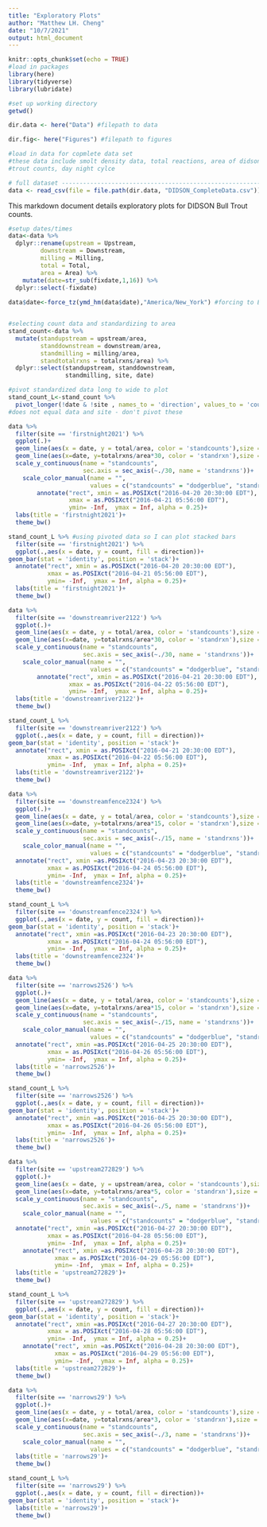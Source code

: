 ```yaml
---
title: "Exploratory Plots"
author: "Matthew LH. Cheng"
date: "10/7/2021"
output: html_document
---
```


```r
knitr::opts_chunk$set(echo = TRUE)
#load in packages
library(here)
library(tidyverse)
library(lubridate)

#set up working directory
getwd()

dir.data <- here("Data") #filepath to data

dir.fig<- here("Figures") #filepath to figures

#load in data for copmlete data set
#these data include smolt density data, total reactions, area of didson, bull 
#trout counts, day night cylce

# full dataset ------------------------------------------------------------
data <- read_csv(file = file.path(dir.data, "DIDSON_CompleteData.csv"))

```


This markdown document details exploratory plots for DIDSON Bull Trout counts.


```r
#setup dates/times
data<-data %>% 
  dplyr::rename(upstream = Upstream,
         downstream = Downstream,
         milling = Milling,
         total = Total,
         area = Area) %>% 
    mutate(date=str_sub(fixdate,1,16)) %>% 
  dplyr::select(-fixdate)
  
data$date<-force_tz(ymd_hm(data$date),"America/New_York") #forcing to EDT time zone


#selecting count data and standardizing to area
stand_count<-data %>% 
  mutate(standupstream = upstream/area, 
         standdownstream = downstream/area, 
         standmilling = milling/area,
         standtotalrxns = totalrxns/area) %>% 
  dplyr::select(standupstream, standdownstream, 
                standmilling, site, date)

#pivot standardized data long to wide to plot
stand_count_L<-stand_count %>% 
  pivot_longer(!date & !site , names_to = 'direction', values_to = 'count')
#does not equal data and site - don't pivot these
```

```r
data %>% 
  filter(site == 'firstnight2021') %>% 
  ggplot(.)+
  geom_line(aes(x = date, y = total/area, color = 'standcounts'),size = 1.5, alpha = 0.8)+  
  geom_line(aes(x=date, y=totalrxns/area*30, color = 'standrxn'),size = 1.5, alpha = 0.8)+  
  scale_y_continuous(name = "standcounts", 
                     sec.axis = sec_axis(~./30, name = 'standrxns'))+
    scale_color_manual(name = "",
                       values = c("standcounts" = "dodgerblue", "standrxn" = "orange"))+
        annotate("rect", xmin = as.POSIXct("2016-04-20 20:30:00 EDT"),
                 xmax = as.POSIXct("2016-04-21 05:56:00 EDT"), 
                 ymin= -Inf,  ymax = Inf, alpha = 0.25)+
  labs(title = 'firstnight2021')+
  theme_bw()

```

```r
stand_count_L %>% #using pivoted data so I can plot stacked bars
  filter(site == 'firstnight2021') %>% 
  ggplot(.,aes(x = date, y = count, fill = direction))+
geom_bar(stat = 'identity', position = 'stack')+
  annotate("rect", xmin = as.POSIXct("2016-04-20 20:30:00 EDT"), 
           xmax = as.POSIXct("2016-04-21 05:56:00 EDT"), 
           ymin= -Inf,  ymax = Inf, alpha = 0.25)+
  labs(title = 'firstnight2021')+
  theme_bw()

```

```r
data %>% 
  filter(site == 'downstreamriver2122') %>% 
  ggplot(.)+
  geom_line(aes(x = date, y = total/area, color = 'standcounts'),size = 1.5, alpha = 0.8)+  
  geom_line(aes(x=date, y=totalrxns/area*30, color = 'standrxn'),size = 1.5, alpha = 0.8)+  
  scale_y_continuous(name = "standcounts", 
                     sec.axis = sec_axis(~./30, name = 'standrxns'))+
    scale_color_manual(name = "",
                       values = c("standcounts" = "dodgerblue", "standrxn" = "orange"))+
        annotate("rect", xmin = as.POSIXct("2016-04-21 20:30:00 EDT"),
                 xmax = as.POSIXct("2016-04-22 05:56:00 EDT"), 
                 ymin= -Inf,  ymax = Inf, alpha = 0.25)+
  labs(title = 'downstreamriver2122')+
  theme_bw()
```

```r
stand_count_L %>% 
  filter(site == 'downstreamriver2122') %>% 
  ggplot(.,aes(x = date, y = count, fill = direction))+
geom_bar(stat = 'identity', position = 'stack')+
  annotate("rect", xmin = as.POSIXct("2016-04-21 20:30:00 EDT"), 
           xmax = as.POSIXct("2016-04-22 05:56:00 EDT"), 
           ymin= -Inf,  ymax = Inf, alpha = 0.25)+
  labs(title = 'downstreamriver2122')+
  theme_bw()
```
```r
data %>% 
  filter(site == 'downstreamfence2324') %>% 
  ggplot(.)+
  geom_line(aes(x = date, y = total/area, color = 'standcounts'),size = 1.5, alpha = 0.8)+  
  geom_line(aes(x=date, y=totalrxns/area*15, color = 'standrxn'),size = 1.5, alpha = 0.8)+  
  scale_y_continuous(name = "standcounts", 
                     sec.axis = sec_axis(~./15, name = 'standrxns'))+
    scale_color_manual(name = "",
                       values = c("standcounts" = "dodgerblue", "standrxn" = "orange"))+
  annotate("rect", xmin =as.POSIXct("2016-04-23 20:30:00 EDT"), 
           xmax = as.POSIXct("2016-04-24 05:56:00 EDT"),
           ymin= -Inf,  ymax = Inf, alpha = 0.25)+
  labs(title = 'downstreamfence2324')+
  theme_bw()
```
```r
stand_count_L %>% 
  filter(site == 'downstreamfence2324') %>% 
  ggplot(.,aes(x = date, y = count, fill = direction))+
geom_bar(stat = 'identity', position = 'stack')+
  annotate("rect", xmin =as.POSIXct("2016-04-23 20:30:00 EDT"), 
           xmax = as.POSIXct("2016-04-24 05:56:00 EDT"), 
           ymin= -Inf,  ymax = Inf, alpha = 0.25)+
  labs(title = 'downstreamfence2324')+
  theme_bw()
```

```r
data %>% 
  filter(site == 'narrows2526') %>% 
  ggplot(.)+
  geom_line(aes(x = date, y = total/area, color = 'standcounts'),size = 1.5, alpha = 0.8)+  
  geom_line(aes(x=date, y=totalrxns/area*15, color = 'standrxn'),size = 1.5, alpha = 0.8)+  
  scale_y_continuous(name = "standcounts", 
                     sec.axis = sec_axis(~./15, name = 'standrxns'))+
    scale_color_manual(name = "",
                       values = c("standcounts" = "dodgerblue", "standrxn" = "orange"))+
  annotate("rect", xmin =as.POSIXct("2016-04-25 20:30:00 EDT"), 
           xmax = as.POSIXct("2016-04-26 05:56:00 EDT"), 
           ymin= -Inf,  ymax = Inf, alpha = 0.25)+
  labs(title = 'narrows2526')+
  theme_bw()
```
```r
stand_count_L %>% 
  filter(site == 'narrows2526') %>% 
  ggplot(.,aes(x = date, y = count, fill = direction))+
geom_bar(stat = 'identity', position = 'stack')+
  annotate("rect", xmin =as.POSIXct("2016-04-25 20:30:00 EDT"),
           xmax = as.POSIXct("2016-04-26 05:56:00 EDT"), 
           ymin= -Inf,  ymax = Inf, alpha = 0.25)+
  labs(title = 'narrows2526')+
  theme_bw()
```

```r
data %>% 
  filter(site == 'upstream272829') %>% 
  ggplot(.)+
  geom_line(aes(x = date, y = upstream/area, color = 'standcounts'),size = 1.5, alpha = 0.8)+  
  geom_line(aes(x=date, y=totalrxns/area*5, color = 'standrxn'),size = 1.5, alpha = 0.8)+  
  scale_y_continuous(name = "standcounts", 
                     sec.axis = sec_axis(~./5, name = 'standrxns'))+
    scale_color_manual(name = "",
                       values = c("standcounts" = "dodgerblue", "standrxn" = "orange"))+
  annotate("rect", xmin =as.POSIXct("2016-04-27 20:30:00 EDT"), 
           xmax = as.POSIXct("2016-04-28 05:56:00 EDT"),
           ymin= -Inf,  ymax = Inf, alpha = 0.25)+
    annotate("rect", xmin =as.POSIXct("2016-04-28 20:30:00 EDT"),
             xmax = as.POSIXct("2016-04-29 05:56:00 EDT"), 
             ymin= -Inf,  ymax = Inf, alpha = 0.25)+
  labs(title = 'upstream272829')+
  theme_bw()
```
```r
stand_count_L %>% 
  filter(site == 'upstream272829') %>% 
  ggplot(.,aes(x = date, y = count, fill = direction))+
geom_bar(stat = 'identity', position = 'stack')+
  annotate("rect", xmin =as.POSIXct("2016-04-27 20:30:00 EDT"), 
           xmax = as.POSIXct("2016-04-28 05:56:00 EDT"), 
           ymin= -Inf,  ymax = Inf, alpha = 0.25)+
    annotate("rect", xmin =as.POSIXct("2016-04-28 20:30:00 EDT"), 
             xmax = as.POSIXct("2016-04-29 05:56:00 EDT"), 
             ymin= -Inf,  ymax = Inf, alpha = 0.25)+
  labs(title = 'upstream272829')+
  theme_bw()


```
```r
data %>% 
  filter(site == 'narrows29') %>% 
  ggplot(.)+
  geom_line(aes(x = date, y = total/area, color = 'standcounts'),size = 1.5, alpha = 0.8)+  
  geom_line(aes(x=date, y=totalrxns/area*3, color = 'standrxn'),size = 1.5, alpha = 0.8)+  
  scale_y_continuous(name = "standcounts", 
                     sec.axis = sec_axis(~./3, name = 'standrxns'))+
    scale_color_manual(name = "",
                       values = c("standcounts" = "dodgerblue", "standrxn" = "orange"))+
  labs(title = 'narrows29')+
  theme_bw()
```
```r
stand_count_L %>% 
  filter(site == 'narrows29') %>% 
  ggplot(.,aes(x = date, y = count, fill = direction))+
geom_bar(stat = 'identity', position = 'stack')+
  labs(title = 'narrows29')+
  theme_bw()
```



